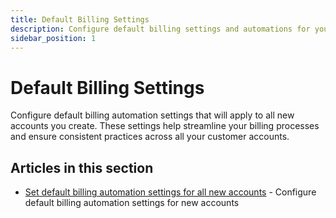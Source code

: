 ```yaml
---
title: Default Billing Settings
description: Configure default billing settings and automations for your Vendasta account
sidebar_position: 1
---
```


# Default Billing Settings

Configure default billing automation settings that will apply to all new accounts you create. These settings help streamline your billing processes and ensure consistent practices across all your customer accounts.

## Articles in this section

- [Set default billing automation settings for all new accounts](./set-default-billing-automation-settings-for-all-new-accounts.mdx) - Configure default billing automation settings for new accounts
